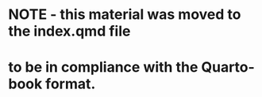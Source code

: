 # NOTE - this material was moved to the index.qmd file
# to be in compliance with the Quarto-book format.